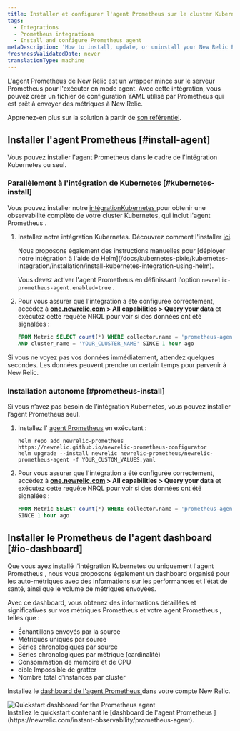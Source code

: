 ```yaml
---
title: Installer et configurer l'agent Prometheus sur le cluster Kubernetes
tags:
  - Integrations
  - Prometheus integrations
  - Install and configure Prometheus agent
metaDescription: 'How to install, update, or uninstall your New Relic Prometheus agent alongside the Kubernetes integration.'
freshnessValidatedDate: never
translationType: machine
---
```


L&apos;agent Prometheus de New Relic est un wrapper mince sur le serveur Prometheus pour l&apos;exécuter en mode agent. Avec cette intégration, vous pouvez créer un fichier de configuration YAML utilisé par Prometheus qui est prêt à envoyer des métriques à New Relic.

Apprenez-en plus sur la solution à partir de [son référentiel](https://github.com/newrelic/newrelic-prometheus-configurator).

## Installer l&apos;agent Prometheus [#install-agent]

Vous pouvez installer l&apos;agent Prometheus dans le cadre de l&apos;intégration Kubernetes ou seul.

### Parallèlement à l&apos;intégration de Kubernetes [#kubernetes-install]

Vous pouvez installer notre [intégrationKubernetes ](/docs/kubernetes-pixie/kubernetes-integration/get-started/introduction-kubernetes-integration)pour obtenir une observabilité complète de votre cluster Kubernetes, qui inclut l&apos;agent Prometheus .

1. Installez notre intégration Kubernetes. Découvrez comment l&apos;installer [ici](/install/kubernetes).

   <Callout variant="tip">
     Nous proposons également des instructions manuelles pour [déployer notre intégration à l&apos;aide de Helm](/docs/kubernetes-pixie/kubernetes-integration/installation/install-kubernetes-integration-using-helm).

     Vous devez activer l&apos;agent Prometheus en définissant l&apos;option `newrelic-prometheus-agent.enabled=true` .
   </Callout>

2. Pour vous assurer que l&apos;intégration a été configurée correctement, accédez à <DNT>**[one.newrelic.com](https://one.newrelic.com) &gt; All capabilities &gt; Query your data**</DNT> et exécutez cette requête NRQL pour voir si des données ont été signalées :

   ```sql
   FROM Metric SELECT count(*) WHERE collector.name = 'prometheus-agent' 
   AND cluster_name = 'YOUR_CLUSTER_NAME' SINCE 1 hour ago
   ```

<Callout variant="tip">
  Si vous ne voyez pas vos données immédiatement, attendez quelques secondes. Les données peuvent prendre un certain temps pour parvenir à New Relic.
</Callout>

### Installation autonome [#prometheus-install]

Si vous n’avez pas besoin de l’intégration Kubernetes, vous pouvez installer l’agent Prometheus seul.

1. Installez l&apos; [agent Prometheus](https://github.com/newrelic/newrelic-prometheus-configurator#readme) en exécutant :

   ```shell
   helm repo add newrelic-prometheus https://newrelic.github.io/newrelic-prometheus-configurator
   helm upgrade --install newrelic newrelic-prometheus/newrelic-prometheus-agent -f YOUR_CUSTOM_VALUES.yaml
   ```

2. Pour vous assurer que l&apos;intégration a été configurée correctement, accédez à <DNT>**[one.newrelic.com](https://one.newrelic.com) &gt; All capabilities &gt; Query your data**</DNT> et exécutez cette requête NRQL pour voir si des données ont été signalées :

   ```sql
   FROM Metric SELECT count(*) WHERE collector.name = 'prometheus-agent' 
   SINCE 1 hour ago
   ```

## Installer le Prometheus de l&apos;agent dashboard [#io-dashboard]

Que vous ayez installé l&apos;intégration Kubernetes ou uniquement l&apos;agent Prometheus , nous vous proposons également un dashboard organisé pour les auto-métriques avec des informations sur les performances et l&apos;état de santé, ainsi que le volume de métriques envoyées.

Avec ce dashboard, vous obtenez des informations détaillées et significatives sur vos métriques Prometheus et votre agent Prometheus , telles que :

* Échantillons envoyés par la source
* Métriques uniques par source
* Séries chronologiques par source
* Séries chronologiques par métrique (cardinalité)
* Consommation de mémoire et de CPU
* cible Impossible de gratter
* Nombre total d&apos;instances par cluster

Installez le [dashboard de l&apos;agent Prometheus ](https://newrelic.com/instant-observability/prometheus-agent)dans votre compte New Relic.

<img title="Quickstart dashboard for the Prometheus agent" alt="Quickstart dashboard for the Prometheus agent" src="/images/infrastructure_screenshot-crop_prometheus-io-dashboard.webp" />

<figcaption>
  Installez le quickstart contenant le [dashboard de l&apos;agent Prometheus ](https://newrelic.com/instant-observability/prometheus-agent).
</figcaption>